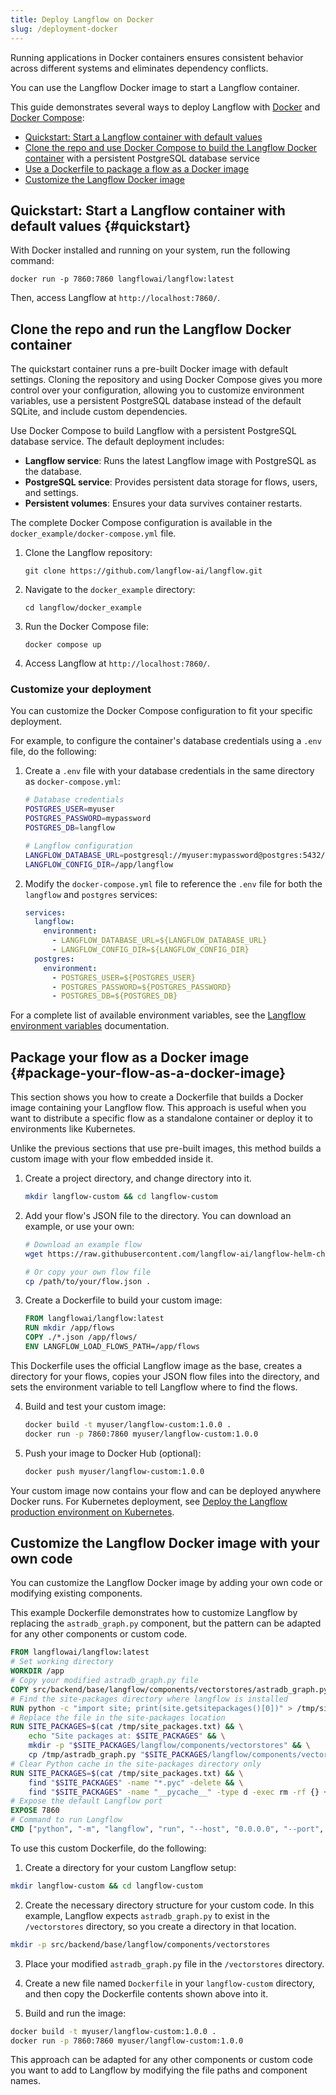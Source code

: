 ```yaml
---
title: Deploy Langflow on Docker
slug: /deployment-docker
---
```


Running applications in Docker containers ensures consistent behavior across different systems and eliminates dependency conflicts.

You can use the Langflow Docker image to start a Langflow container.

This guide demonstrates several ways to deploy Langflow with [Docker](https://docs.docker.com/) and [Docker Compose](https://docs.docker.com/compose/):

* [Quickstart: Start a Langflow container with default values](#quickstart)
* [Clone the repo and use Docker Compose to build the Langflow Docker container](#clone-the-repo-and-build-the-langflow-docker-container) with a persistent PostgreSQL database service
* [Use a Dockerfile to package a flow as a Docker image](#package-your-flow-as-a-docker-image)
* [Customize the Langflow Docker image](#customize-the-langflow-docker-image-with-your-own-code)

## Quickstart: Start a Langflow container with default values {#quickstart}

With Docker installed and running on your system, run the following command:

`docker run -p 7860:7860 langflowai/langflow:latest`

Then, access Langflow at `http://localhost:7860/`.

## Clone the repo and run the Langflow Docker container

The quickstart container runs a pre-built Docker image with default settings.
Cloning the repository and using Docker Compose gives you more control over your configuration, allowing you to customize environment variables, use a persistent PostgreSQL database instead of the default SQLite, and include custom dependencies.

Use Docker Compose to build Langflow with a persistent PostgreSQL database service. The default deployment includes:

- **Langflow service**: Runs the latest Langflow image with PostgreSQL as the database.
- **PostgreSQL service**: Provides persistent data storage for flows, users, and settings.
- **Persistent volumes**: Ensures your data survives container restarts.

The complete Docker Compose configuration is available in the `docker_example/docker-compose.yml` file.

1. Clone the Langflow repository:

   `git clone https://github.com/langflow-ai/langflow.git`

2. Navigate to the `docker_example` directory:

   `cd langflow/docker_example`

3. Run the Docker Compose file:

   `docker compose up`

4. Access Langflow at `http://localhost:7860/`.

### Customize your deployment

You can customize the Docker Compose configuration to fit your specific deployment.

For example, to configure the container's database credentials using a `.env` file, do the following:

1. Create a `.env` file with your database credentials in the same directory as `docker-compose.yml`:

    ```bash
    # Database credentials
    POSTGRES_USER=myuser
    POSTGRES_PASSWORD=mypassword
    POSTGRES_DB=langflow

    # Langflow configuration
    LANGFLOW_DATABASE_URL=postgresql://myuser:mypassword@postgres:5432/langflow
    LANGFLOW_CONFIG_DIR=/app/langflow
    ```

2. Modify the `docker-compose.yml` file to reference the `.env` file for both the `langflow` and `postgres` services:

    ```yaml
    services:
      langflow:
        environment:
          - LANGFLOW_DATABASE_URL=${LANGFLOW_DATABASE_URL}
          - LANGFLOW_CONFIG_DIR=${LANGFLOW_CONFIG_DIR}
      postgres:
        environment:
          - POSTGRES_USER=${POSTGRES_USER}
          - POSTGRES_PASSWORD=${POSTGRES_PASSWORD}
          - POSTGRES_DB=${POSTGRES_DB}
    ```

For a complete list of available environment variables, see the [Langflow environment variables](/environment-variables) documentation.

## Package your flow as a Docker image {#package-your-flow-as-a-docker-image}

This section shows you how to create a Dockerfile that builds a Docker image containing your Langflow flow. This approach is useful when you want to distribute a specific flow as a standalone container or deploy it to environments like Kubernetes.

Unlike the previous sections that use pre-built images, this method builds a custom image with your flow embedded inside it.

1. Create a project directory, and change directory into it.

    ```bash
    mkdir langflow-custom && cd langflow-custom
    ```

2. Add your flow's JSON file to the directory. You can download an example, or use your own:

    ```bash
    # Download an example flow
    wget https://raw.githubusercontent.com/langflow-ai/langflow-helm-charts/refs/heads/main/examples/flows/basic-prompting-hello-world.json

    # Or copy your own flow file
    cp /path/to/your/flow.json .
    ```

3. Create a Dockerfile to build your custom image:

    ```dockerfile
    FROM langflowai/langflow:latest
    RUN mkdir /app/flows
    COPY ./*.json /app/flows/
    ENV LANGFLOW_LOAD_FLOWS_PATH=/app/flows
    ```

This Dockerfile uses the official Langflow image as the base, creates a directory for your flows, copies your JSON flow files into the directory, and sets the environment variable to tell Langflow where to find the flows.

4. Build and test your custom image:

    ```bash
    docker build -t myuser/langflow-custom:1.0.0 .
    docker run -p 7860:7860 myuser/langflow-custom:1.0.0
    ```

5. Push your image to Docker Hub (optional):

    ```bash
    docker push myuser/langflow-custom:1.0.0
    ```

Your custom image now contains your flow and can be deployed anywhere Docker runs. For Kubernetes deployment, see [Deploy the Langflow production environment on Kubernetes](/deployment-kubernetes-prod).

## Customize the Langflow Docker image with your own code

You can customize the Langflow Docker image by adding your own code or modifying existing components.

This example Dockerfile demonstrates how to customize Langflow by replacing the `astradb_graph.py` component, but the pattern can be adapted for any other components or custom code.

```dockerfile
FROM langflowai/langflow:latest
# Set working directory
WORKDIR /app
# Copy your modified astradb_graph.py file
COPY src/backend/base/langflow/components/vectorstores/astradb_graph.py /tmp/astradb_graph.py
# Find the site-packages directory where langflow is installed
RUN python -c "import site; print(site.getsitepackages()[0])" > /tmp/site_packages.txt
# Replace the file in the site-packages location
RUN SITE_PACKAGES=$(cat /tmp/site_packages.txt) && \
    echo "Site packages at: $SITE_PACKAGES" && \
    mkdir -p "$SITE_PACKAGES/langflow/components/vectorstores" && \
    cp /tmp/astradb_graph.py "$SITE_PACKAGES/langflow/components/vectorstores/"
# Clear Python cache in the site-packages directory only
RUN SITE_PACKAGES=$(cat /tmp/site_packages.txt) && \
    find "$SITE_PACKAGES" -name "*.pyc" -delete && \
    find "$SITE_PACKAGES" -name "__pycache__" -type d -exec rm -rf {} +
# Expose the default Langflow port
EXPOSE 7860
# Command to run Langflow
CMD ["python", "-m", "langflow", "run", "--host", "0.0.0.0", "--port", "7860"]
```

To use this custom Dockerfile, do the following:

1. Create a directory for your custom Langflow setup:
```bash
mkdir langflow-custom && cd langflow-custom
```

2. Create the necessary directory structure for your custom code.
In this example, Langflow expects `astradb_graph.py` to exist in the `/vectorstores` directory, so you create a directory in that location.
```bash
mkdir -p src/backend/base/langflow/components/vectorstores
```

3. Place your modified `astradb_graph.py` file in the `/vectorstores` directory.

4. Create a new file named `Dockerfile` in your `langflow-custom` directory, and then copy the Dockerfile contents shown above into it.

5. Build and run the image:
```bash
docker build -t myuser/langflow-custom:1.0.0 .
docker run -p 7860:7860 myuser/langflow-custom:1.0.0
```

This approach can be adapted for any other components or custom code you want to add to Langflow by modifying the file paths and component names.